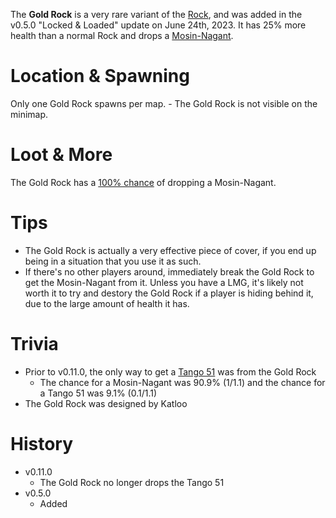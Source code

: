 The **Gold Rock** is a very rare variant of the [Rock](/obstacles/rock), and was added in the v0.5.0 "Locked & Loaded" update on June 24th, 2023. It has 25% more health than a normal Rock and drops a [Mosin-Nagant](/weapons/guns/mosin_nagant).

# Location & Spawning
Only one Gold Rock spawns per map.
    - The Gold Rock is not visible on the minimap.

# Loot & More
The Gold Rock has a [100% chance](/loot#gold_rock) of dropping a Mosin-Nagant.

# Tips
- The Gold Rock is actually a very effective piece of cover, if you end up being in a situation that you use it as such.
- If there's no other players around, immediately break the Gold Rock to get the Mosin-Nagant from it.
Unless you have a LMG, it's likely not worth it to try and destory the Gold Rock if a player is hiding behind it, due to the large amount of health it has.

# Trivia
- Prior to v0.11.0, the only way to get a [Tango 51](weapons/guns/tango_51) was from the Gold Rock
    - The chance for a Mosin-Nagant was 90.9% (1/1.1) and the chance for a Tango 51 was 9.1% (0.1/1.1)
- The Gold Rock was designed by Katloo

# History
- v0.11.0
    - The Gold Rock no longer drops the Tango 51
- v0.5.0
    - Added